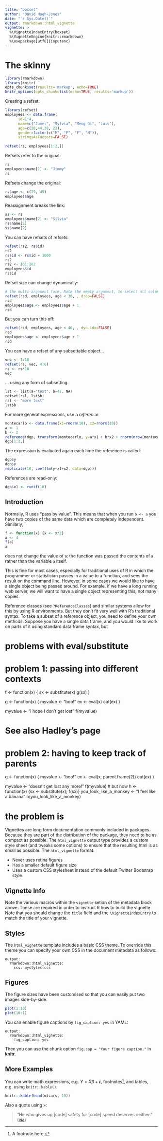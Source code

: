 ```yaml
---
title: "boxset"
author: "David Hugh-Jones"
date: "`r Sys.Date()`"
output: rmarkdown::html_vignette
vignette: >
  %\VignetteIndexEntry{boxset}
  %\VignetteEngine{knitr::rmarkdown}
  %\usepackage[utf8]{inputenc}
---
```



# The skinny


```r
library(rmarkdown)
library(knitr)
opts_chunk$set(results='markup', echo=TRUE)
knitr_options(opts_chunk=list(echo=TRUE, results='markup'))
```

Creating a refset:
```r
library(refset)
employees <- data.frame(
      id=1:4, 
      name=c("James", "Sylvia", "Meng Qi", "Luis"), 
      age=c(28,44,38, 23), 
      gender=factor(c("M", "F", "F", "M")), 
      stringsAsFactors=FALSE)
      
refset(rs, employees[1:2,])
```

Refsets refer to the original:
```r
rs
employees$name[1] <- "Jimmy"
rs
```

Refsets change the original:
```r
rs$age <- c(29, 45)
employees$age
```

Reassignment breaks the link:
```r
ss <- rs
employees$name[2] <- "Silvia"
rs$name[2]
ss$name[2]
```

You can have refsets of refsets:
```r
refset(rs2, rs$id)
rs2 
rs$id <- rs$id + 1000
rs2
rs2 <- 101:102
employees$id
rs$id
```

Refset size can change dynamically:
```r
# the multi-argument form. Note the empty argument, to select all columns:
refset(rsd, employees, age < 30, , drop=FALSE)
rsd
employees$age <- employees$age + 1
rsd
```

But you can turn this off:
```r
refset(rsd, employees, age < 40, , dyn.idx=FALSE)
rsd
employees$age <- employees$age + 1
rsd
```

You can have a refset of any subsettable object...

```r
vec <- 1:10
refset(rs, vec, 4:6)
rs <- rs*10
vec
```

... using any form of subsetting.
```a
lst <- list(a="text", b=42, NA)
refset(rsl, lst$b)
rsl <- "more text"
lst$b
```

For more general expressions, use a _reference_:

```r
montecarlo <- data.frame(x1=rnorm(10), x2=rnorm(10))
a <- 1
b <- 2
reference(dgp, transform(montecarlo, y=a*x1 + b*x2 + rnorm(nrow(montecarlo))))
dgp[1:2,] 
```

The expression is evaluated again each time the reference is called:
```r
dgp$y
dgp$y
replicate(10, coef(lm(y~x1+x2, data=dgp)))
```

References are read-only:
```r
dgp$x1 <- runif(10)
```



## Introduction

Normally, R uses "pass by value". This means that when you run
`b <- a` you have two copies of the same data which are completely independent.
Similarly, `

```r
f <- function(x) {x <- x*2}
a <- 4
f(a)
a
```
does not change the value of `a`: the function was passed the contents
of `a` rather than the variable `a` itself.

This is fine for most cases, especially for traditional uses of R in which
the programmer or statistician passes in a value to a function, and sees
the result on the command line. However, in some cases we would like to have a
single object being passed around. For example, if we have a long running web
server, we will want to have a single object representing this, not many
copies. 

Reference classes (see `?ReferenceClasses`) and similar systems allow for this
by using R environments. But they don't fit very well with R's traditional
syntax. To take a subset of a reference object, you need to define your own 
methods. Suppose you have a single data frame, and you would like to work on 
parts of it using standard data frame syntax, but 



# problems with eval/substitute

# problem 1: passing into different contexts
f <- function(x) {
  sx <- substitute(x)
  g(sx)
}

g <- function(x) {
  myvalue <- "boo!"
  ex <- eval(x)
  cat(ex)
}

myvalue <- "I hope I don't get lost"
f(myvalue)

# See also Hadley's page

# problem 2: having to keep track of parents

g <- function(x) {
  myvalue <- "boo!"
  ex <- eval(x, parent.frame(2))
  cat(ex)
}

myvalue <- "doesn't get lost any more!"
f(myvalue)
# but now
h <- function(x) {sx <- substitute(x); f(sx)}
you_look_like_a_monkey <- "I feel like a banana"
h(you_look_like_a_monkey)

# the problem is

Vignettes are long form documentation commonly included in packages. Because they are part of the distribution of the package, they need to be as compact as possible. The `html_vignette` output type provides a custom style sheet (and tweaks some options) to ensure that the resulting html is as small as possible. The `html_vignette` format:

- Never uses retina figures
- Has a smaller default figure size
- Uses a custom CSS stylesheet instead of the default Twitter Bootstrap style

## Vignette Info

Note the various macros within the `vignette` setion of the metadata block above. These are required in order to instruct R how to build the vignette. Note that you should change the `title` field and the `\VignetteIndexEntry` to match the title of your vignette.

## Styles

The `html_vignette` template includes a basic CSS theme. To override this theme you can specify your own CSS in the document metadata as follows:

    output: 
      rmarkdown::html_vignette:
        css: mystyles.css

## Figures

The figure sizes have been customised so that you can easily put two images side-by-side. 

```r
plot(1:10)
plot(10:1)
```

You can enable figure captions by `fig_caption: yes` in YAML:

    output:
      rmarkdown::html_vignette:
        fig_caption: yes

Then you can use the chunk option `fig.cap = "Your figure caption."` in **knitr**.

## More Examples

You can write math expressions, e.g. $Y = X\beta + \epsilon$, footnotes^[A footnote here.], and tables, e.g. using `knitr::kable()`.

```r
knitr::kable(head(mtcars, 10))
```

Also a quote using `>`:

> "He who gives up [code] safety for [code] speed deserves neither."
([via](https://twitter.com/hadleywickham/status/504368538874703872))

